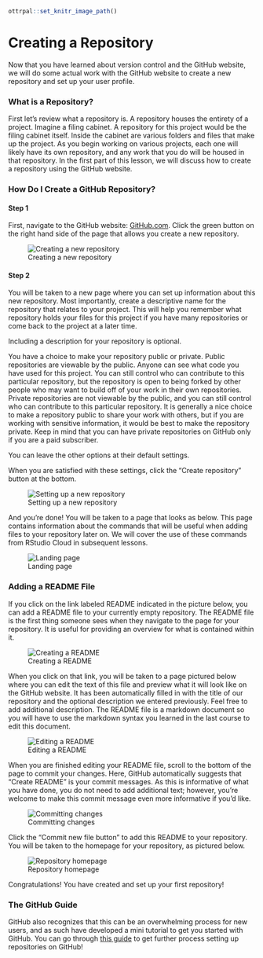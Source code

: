 ```r
ottrpal::set_knitr_image_path()
```

# Creating a Repository

Now that you have learned about version control and the GitHub website, we will do some actual work with the GitHub website to create a new repository and set up your user profile.

### What is a Repository?

First let's review what a repository is. A repository houses the entirety of a project. Imagine a filing cabinet. A repository for this project would be the filing cabinet itself. Inside the cabinet are various folders and files that make up the project. As you begin working on various projects, each one will likely have its own repository, and any work that you do will be housed in that repository. In the first part of this lesson, we will discuss how to create a repository using the GitHub website.

### How Do I Create a GitHub Repository?

#### Step 1

First, navigate to the GitHub website: [GitHub.com](https://github.com/). Click the green button on the right hand side of the page that allows you create a new repository.


![Creating a new repository](https://docs.google.com/presentation/d/1Dxf8VZi4RAf4BA8Xb__gbnTxFLIJKM-mxSy_BMA48DU/export/png?id=1Dxf8VZi4RAf4BA8Xb__gbnTxFLIJKM-mxSy_BMA48DU&pageid=g2bfdb07292_0_151)

#### Step 2

You will be taken to a new page where you can set up information about this new repository. Most importantly, create a descriptive name for the repository that relates to your project. This will help you remember what repository holds your files for this project if you have many repositories or come back to the project at a later time.

Including a description for your repository is optional.

You have a choice to make your repository public or private. Public repositories are viewable by the public. Anyone can see what code you have used for this project. You can still control who can contribute to this particular repository, but the repository is open to being forked by other people who may want to build off of your work in their own repositories. Private repositories are not viewable by the public, and you can still control who can contribute to this particular repository. It is generally a nice choice to make a repository public to share your work with others, but if you are working with sensitive information, it would be best to make the repository private. Keep in mind that you can have private repositories on GitHub only if you are a paid subscriber.

You can leave the other options at their default settings.

When you are satisfied with these settings, click the "Create repository" button at the bottom.


![Setting up a new repository](https://docs.google.com/presentation/d/1Dxf8VZi4RAf4BA8Xb__gbnTxFLIJKM-mxSy_BMA48DU/export/png?id=1Dxf8VZi4RAf4BA8Xb__gbnTxFLIJKM-mxSy_BMA48DU&pageid=g38bb68a530_0_8)

And you're done! You will be taken to a page that looks as below. This page contains information about the commands that will be useful when adding files to your repository later on. We will cover the use of these commands from RStudio Cloud in subsequent lessons.


![Landing page](https://docs.google.com/presentation/d/1Dxf8VZi4RAf4BA8Xb__gbnTxFLIJKM-mxSy_BMA48DU/export/png?id=1Dxf8VZi4RAf4BA8Xb__gbnTxFLIJKM-mxSy_BMA48DU&pageid=g38bb68a530_0_19)

### Adding a README File

If you click on the link labeled README indicated in the picture below, you can add a README file to your currently empty repository. The README file is the first thing someone sees when they navigate to the page for your repository. It is useful for providing an overview for what is contained within it.


![Creating a README](https://docs.google.com/presentation/d/1Dxf8VZi4RAf4BA8Xb__gbnTxFLIJKM-mxSy_BMA48DU/export/png?id=1Dxf8VZi4RAf4BA8Xb__gbnTxFLIJKM-mxSy_BMA48DU&pageid=g38bb68a530_0_24)

When you click on that link, you will be taken to a page pictured below where you can edit the text of this file and preview what it will look like on the GitHub website. It has been automatically filled in with the title of our repository and the optional description we entered previously. Feel free to add additional description. The README file is a markdown document so you will have to use the markdown syntax you learned in the last course to edit this document.


![Editing a README](https://docs.google.com/presentation/d/1Dxf8VZi4RAf4BA8Xb__gbnTxFLIJKM-mxSy_BMA48DU/export/png?id=1Dxf8VZi4RAf4BA8Xb__gbnTxFLIJKM-mxSy_BMA48DU&pageid=g38bb68a530_0_32)

When you are finished editing your README file, scroll to the bottom of the page to commit your changes. Here, GitHub automatically suggests that "Create README" is your commit messages. As this is informative of what you have done, you do not need to add additional text; however, you're welcome to make this commit message even more informative if you'd like.


![Committing changes](https://docs.google.com/presentation/d/1Dxf8VZi4RAf4BA8Xb__gbnTxFLIJKM-mxSy_BMA48DU/export/png?id=1Dxf8VZi4RAf4BA8Xb__gbnTxFLIJKM-mxSy_BMA48DU&pageid=g38bb68a530_0_38)

Click the "Commit new file button" to add this README to your repository. You will be taken to the homepage for your repository, as pictured below.


![Repository homepage](https://docs.google.com/presentation/d/1Dxf8VZi4RAf4BA8Xb__gbnTxFLIJKM-mxSy_BMA48DU/export/png?id=1Dxf8VZi4RAf4BA8Xb__gbnTxFLIJKM-mxSy_BMA48DU&pageid=g38bb68a530_0_43)

Congratulations! You have created and set up your first repository!

### The GitHub Guide

GitHub also recognizes that this can be an overwhelming process for new users, and as such have developed a mini tutorial to get you started with GitHub. You can go through [this guide](https://guides.github.com/activities/hello-world/) to get further process setting up repositories on GitHub!
